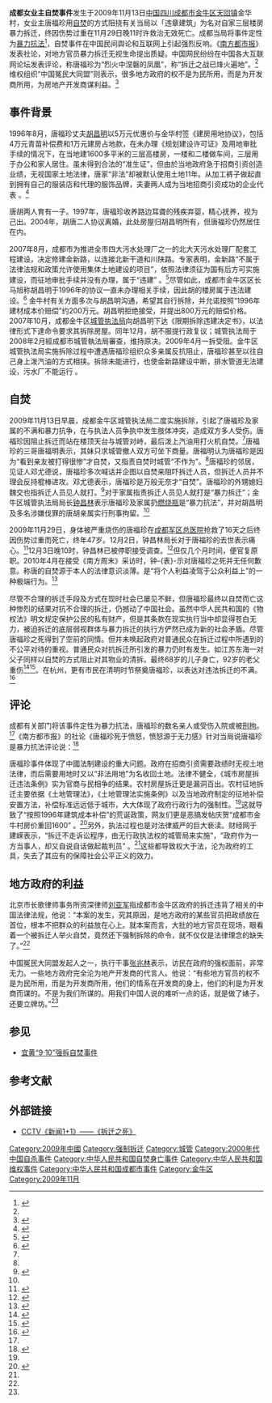 '''成都女业主自焚事件'''发生于2009年11月13日[[中华人民共和国|中国]][[四川|四川]][[成都市|成都市]][[金牛区|金牛区]][[天回镇|天回镇]]金华村，女业主唐福珍用[[自焚|自焚]]的方式阻挠有关当局以「违章建筑」为名对自家三层楼房暴力拆迁，终因伤势过重在11月29日晚11时许救治无效死亡。成都当局将事件定性为[[暴力抗法|暴力抗法]]<ref name="ycwb">{{cite news  | url =http://www.ycwb.com/ePaper/ycwb/html/2009-12/03/content_672836.htm  | title =拆迁户与城管对峙3小时后自焚 成都将此事件定性为暴力抗法  | work =羊城晚报  | pages =第A05版：今日中国  | date =2009-12-03  | accessdate =2009-12-03  | deadurl =yes  | archiveurl =https://web.archive.org/web/20131004212806/http://www.ycwb.com/ePaper/ycwb/html/2009-12/03/content_672836.htm  | archivedate =2013-10-04  }}</ref>，自焚事件在中国民间舆论和互联网上引起强烈反响。《[[南方都市报|南方都市报]]》发表社论，对地方官员暴力拆迁无视生命提出质疑。中国网民纷纷在中国各大互联网论坛发表评论，称唐福珍为“烈火中涅磐的凤凰”，称“拆迁之战已烽火遍地”。<ref name="Self-Immolation"/>维权组织“中国冤民大同盟”则表示，很多地方政府的权不是为民所用，而是为开发商所用，为房地产开发商谋利益。<ref name="Self-Immolation">{{cite news | url = http://www1.voanews.com/chinese/news/china/Self-Immolation-20091203-78405827.html | title = 四川抗议暴力拆迁 民女自焚引发民愤 | work = 美国之音 | date = 2009-12-03 | accessdate = 2009-12-03 }}{{Dead link|date=2020年1月 |bot=InternetArchiveBot |fix-attempted=yes }}</ref>

== 事件背景 ==

1996年8月，唐福珍丈夫[[胡昌明|胡昌明]]以5万元优惠价与金华村签《建房用地协议》，包括4万元青苗补偿费和1万元建房占地款，在未办理《规划建设许可证》及用地审批手续的情况下，在当地建1600多平米的三层高楼房，一楼和二楼做车间，三层用于办公和家人居住。虽未得到合法的“准生证”，但由於当地政府急于招商引资创造业绩，无视国家土地法律，唐家“非法”却被默认使用土地11年。从加工裤子做起直到拥有自己的服装店和代理的服饰品牌，夫妻两人成为当地招商引资成功的企业代表 。<ref name="#1">{{cite news| url = http://www.caijing.com.cn/2009-12-07/110330498.html| title = 谁能保护唐福珍们| work = 财经网| accessdate = 2013-10-02| archive-date = 2018-01-18| archive-url = https://web.archive.org/web/20180118050703/http://www.caijing.com.cn/2009-12-07/110330498.html| dead-url = no}}</ref>

唐胡两人育有一子。1997年，唐福珍收养路边耳聋的残疾弃婴，精心抚养，视为己出。2004年，胡唐二人协议离婚，此处房屋归胡昌明所有，但唐福珍仍然居住在内。

2007年8月，成都市为推进全市四大污水处理厂之一的北大天污水处理厂配套工程建设，决定修建金新路，以连接北新干道和川陕路。专家表明，金新路“不属于法律法规和政策允许使用集体土地建设的项目”，依照法律须征为国有后方可实施建设，而征地审批手续并没有办理，属于“违建” 。<ref name="#2">{{cite news| url = http://view.news.qq.com/a/20091220/000019.htm| title = 关于成都拆迁唐福珍自焚案的三点澄清| work = 滕讯网| accessdate = 2013-10-02| archive-date = 2017-02-12| archive-url = https://web.archive.org/web/20170212165957/http://view.news.qq.com/a/20091220/000019.htm| dead-url = no}}</ref>尽管如此，成都市金牛区区长马旭称胡昌明于1996年的协议一直未办理相关手续，因此胡的楼房属于违法建设。<ref name="城管局长停职">{{cite news | url = http://epaper.bjnews.com.cn/html/2009-12/04/content_38740.htm?div=-1 | title = 拆迁自焚 城管局长停职 | work = 新京报 | pages = 第A01版：封面 | date = 2009-12-04 | accessdate = 2009-12-04 | deadurl = yes | archiveurl = https://web.archive.org/web/20091208165329/http://epaper.bjnews.com.cn/html/2009-12/04/content_38740.htm?div=-1 | archivedate = 2009-12-08 }}</ref> 金牛村有关方面多次与胡昌明沟通，希望其自行拆除，并允诺按照“1996年建材成本价赔偿”约200万元。胡昌明拒绝接受，并提出800万元的赔偿价格。2007年10月，成都金牛区[[城管|城管执法局]]向胡昌明下达《限期拆除违建决定书》，以法律形式下達命令要求其拆除房屋。同年12月，胡不服提行政复议；城管执法局于2008年2月經成都市城管執法局審查，维持原决。2009年4月一拆受阻。金牛区城管执法局实施拆除过程中遭遇唐福珍组织众多亲属反抗阻止，唐福珍甚至以往自己身上泼汽油的方式相挟。拆除未能进行，也使金新路建设中断，排水管道无法建设，污水厂不能运行 。

== 自焚 ==
{{Cquote 2|你们退下，我们可以坐下来商量，否则我就要自焚了!|唐福珍不停向拆迁人员喊话}}
2009年11月13日早晨，成都金牛区城管执法局二度实施拆除，引起了唐福珍及家属的不满和暴力抗争，在与执法人员争执中发生肢体冲突，造成双方多人受伤。唐福珍因阻止拆迁而站在楼顶天台与城管对峙，最后泼上汽油用打火机自焚。<ref name="Self-Immolation"/>唐福珍的三哥唐福明表示，其妹只求城管撤人双方可坐下商量。唐福明认为唐福珍是因为“看到亲友被打得很惨”才自焚，又指责自焚时城管“不作为”。<ref name="ycwb"/>唐福珍的邻居，见证人邓尤德说，唐福珍多次喊话并企图以自焚来阻吓拆迁人员，但拆迁人员并不理会反持棍棒进攻。邓尤德表示，唐福珍是万般无奈才“自焚”。唐福珍的外甥媳妇魏交也指拆迁人员见人就打。<ref name="xwhb">{{cite news | url = http://enews.xwhb.com/html/2009-11/27/content_133649.htm | title = 成都女企业家楼顶自焚 未能阻止暴力拆迁 | work = 新文化报 | pages = 16版：国内新闻 | date = 2009-11-27 | accessdate = 2009-12-03 | archive-url = https://web.archive.org/web/20091205195933/http://enews.xwhb.com/html/2009-11/27/content_133649.htm | archive-date = 2009-12-05 | dead-url = yes }}</ref>对于家属指责拆迁人员见人就打是“暴力拆迁”；金牛区城管执法局局长[[钟昌林|钟昌林]]表示唐福珍及家属扔[[燃烧瓶|燃烧瓶]]是“暴力抗法”，并对胡昌明及多名涉嫌伐罪的唐胡亲属实行刑事拘留。<ref name="城管局长停职"/>

2009年11月29日，身体被严重烧伤的唐福珍在[[成都军区总医院|成都军区总医院]]抢救了16天之后终因伤势过重而死亡，终年47岁。12月2日，钟昌林局长对于唐福珍的去世表示痛心。<ref>{{cite news | url = http://gcontent.nddaily.com/6/9a/69a5b5995110b36a/Blog/a7c/e691f1.html | title = 城管局局长：自焚者去世我深感痛心 | work = 南方都市报 | pages = AA32版 | date = 2009-12-03 | accessdate = 2009-12-04 | deadurl = yes | archiveurl = https://web.archive.org/web/20091205153523/http://gcontent.nddaily.com/6/9a/69a5b5995110b36a/Blog/a7c/e691f1.html | archivedate = 2009-12-05 }}</ref>12月3日晚10时，钟昌林已被停职接受调查。<ref>{{cite news | url = http://epaper.bjnews.com.cn/html/2009-12/04/content_38630.htm?div=-1 | title = “唐福珍事件”何以如此糟糕 | work = 新京报 | pages = 第A03版：时事评论 | date = 2009-12-04 | accessdate = 2009-12-04 | deadurl = yes | archiveurl = https://web.archive.org/web/20150623010147/http://epaper.bjnews.com.cn/html/2009-12/04/content_38630.htm?div=-1 | archivedate = 2015-06-23 }}</ref>但仅几个月时间，便官复原职。2010年4月在接受《南方周末》采访时，钟-{表}-示对唐福珍之死并无任何歉意。称唐的自焚源于本人的法律意识淡薄。是“将个人利益凌驾于公众利益上”的一种极端行为。<ref>{{Cite web |url=http://focus.news.163.com/10/0408/10/63O7FRIM00011SM9.html |title=曾被停职官员：唐福珍自焚是法盲的悲剧 |access-date=2010-04-08 |archive-url=https://web.archive.org/web/20100411234955/http://focus.news.163.com/10/0408/10/63O7FRIM00011SM9.html |archive-date=2010-04-11 |dead-url=yes }}</ref>

尽管不合理的拆迁手段及方式在现时社会已屡见不鲜，但唐福珍最终以自焚而亡这种惨烈的结果对抗不合理的拆迁，仍撼动了中国社会。虽然中华人民共和国的《物权法》明文规定保护公民的私有财产，但是其条款在现实执行当中却显得苍白无力，被迫拆迁的底层弱视群体与暴力拆迁的执行方俨然已成为新的社会矛盾。尽管唐福珍之死得到了空前的同情。但并未唤起政府对普通民众在拆迁过程中所遇到的不公平对待的重视。普通民众对抗拆迁所引发的暴力仍时有发生。如江苏东海一对父子同样以自焚的方式阻止对其物业的清拆。最终68岁的儿子身亡，92岁的老父重伤<ref>{{Cite web |url=http://news.xinhuanet.com/legal/2010-03/29/c_126251.htm |title=抗拒国道施工强拆 江苏东海两农民自焚一死一伤 |access-date=2010-04-08 |archive-date=2010-04-01 |archive-url=https://web.archive.org/web/20100401100909/http://news.xinhuanet.com/legal/2010-03/29/c_126251.htm |dead-url=no }}</ref><ref>{{Cite web |url=http://news.sina.com.cn/o/2010-03-29/135417291409s.shtml |title=江苏东海父子自焚 官方通报称其抗拒国道施工 |access-date=2010-04-08 |archive-date=2019-08-09 |archive-url=https://web.archive.org/web/20190809070004/http://news.sina.com.cn/o/2010-03-29/135417291409s.shtml |dead-url=no }}</ref>。在杭州，更有市民在清明时节祭奠唐福珍，以表达对违法拆迁的不满。<ref>{{Cite web |url=http://news.163.com/10/0407/02/63KS5E25000146BB.html |title=杭州拆迁户祭奠自焚身亡者唐福珍抵制拆迁 |access-date=2010-04-08 |archive-date=2020-02-26 |archive-url=https://web.archive.org/web/20200226231314/http://news.163.com/10/0407/02/63KS5E25000146BB.html |dead-url=no }}</ref>

== 评论 ==
成都有关部门将该事件定性为暴力抗法，唐福珍的数名亲人或受伤入院或被[[刑拘|刑拘]]。<ref name="Self-Immolation"/>《南方都市报》的社论《唐福珍死于愤怒，愤怒源于无力感》针对当局说唐福珍是暴力抗法评论说：<ref>{{cite news| url =http://gcontent.nddaily.com/1/d9/1d94108e907bb831/Blog/f08/fa9af8.html| title =唐福珍死于愤怒，愤怒源于无力感| work =南方都市报| pages =AA02版：社论| date =2009-12-03| accessdate =2009-12-04| deadurl =yes| archiveurl =https://web.archive.org/web/20091205153433/http://gcontent.nddaily.com/1/d9/1d94108e907bb831/Blog/f08/fa9af8.html| archivedate =2009-12-05}}</ref>
{{quote|
以死相挟是弱者最后的武器，只有在毫无办法走投无路的情况下，才会使用这样的极端手段。……我们不难再次看到普通人在政府面前的绝对劣势……到底是谁害死了唐福珍呢？真的是她自己么？
}}

唐福珍事件体现了中國法制建设的重大问题。政府在招商引资需要政绩时无视土地法律，而后需要用地时又以“非法用地”为名收回土地。法律不健全，《城市房屋拆迁违法条例》实为官商与民相争的结果。农村房屋拆迁更是漏洞百出。农村征地拆迁主要依据《土地管理法》，《土地管理法实施条例》以及当地政府制定的征地补偿安置方法，补偿标准远远低于城市，大大体现了政府行政行为的强制性。<ref name="#2"/>这就导致了“按照1996年建筑成本补偿”的荒诞政策，网友们更是恶搞发帖庆贺“成都市金牛村房价重回1600” 。<ref>{{cite news| url = http://opinion.people.com.cn/GB/10507600.html| title = 唐福珍事件何以如此糟糕| work = 新京报| access-date = 2013-10-02| archive-url = https://web.archive.org/web/20130403203018/http://opinion.people.com.cn/GB/10507600.html| archive-date = 2013-04-03| dead-url = yes}}</ref>另外，执法过程也是对法律威严的巨大亵渎。财经网于建嵘表示，“拆迁不走诉讼程序，由无行政执法权的城管局来实施”，“政府作为一方当事人，却又自说自话做起裁判员” 。<ref name="#1"/>这些都导致权大于法，沦为政府的工具，失去了其应有的保障社会公平正义的效力。

== 地方政府的利益 ==
北京市长歌律师事务所资深律师[[刘亚军|刘亚军]]指成都市金牛区政府的拆迁违背了相关的中国法律法规，他说：“本案的发生，究其原因，是地方政府的某些官员把政绩放在首位，根本不把群众的利益放在心上。就本案而言，大批的地方官员在现场，眼看着一个被拆迁人举火自焚，竟然还下强制拆除的命令，就不仅仅是法律理念的缺失了。”<ref name="xwhb"/>

中国冤民大同盟发起人之一，执行干事[[张兆林|张兆林]]表示，访民在政府的强权面前，非常无力。一些地方政府完全沦为地产开发商的代言人。他说：“有些地方官员的权不是为民所用，而是为开发商所用，他们的情系在开发商的身上，他们的利是为开发商而谋的。不是为我们所谋的。用我们中国人说的难听一点的话，就是做了婊子，还要立牌坊。”<ref name="Self-Immolation"/>

==参见==
*[[宜黄“9·10”强拆自焚事件|宜黄“9·10”强拆自焚事件]]

== 参考文献 ==
{{reflist|2}}

== 外部链接 ==
*[https://web.archive.org/web/20091206034740/http://space.tv.cctv.com/video/VIDE1259764551029882 CCTV《新闻1+1》——《拆迁之死》]

{{VOA}}
[[Category:2009年中國|Category:2009年中國]]
[[Category:强制拆迁|Category:强制拆迁]]
[[Category:城管|Category:城管]]
[[Category:2000年代中国自杀事件|Category:2000年代中国自杀事件]]
[[Category:中华人民共和国自焚身亡事件|Category:中华人民共和国自焚身亡事件]]
[[Category:中华人民共和国维权事件|Category:中华人民共和国维权事件]]
[[Category:中华人民共和国成都市事件|Category:中华人民共和国成都市事件]]
[[Category:金牛区|Category:金牛区]]
[[Category:2009年11月|Category:2009年11月]]